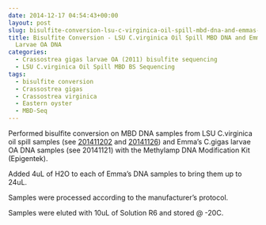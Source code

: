 ```yaml
---
date: 2014-12-17 04:54:43+00:00
layout: post
slug: bisulfite-conversion-lsu-c-virginica-oil-spill-mbd-dna-and-emmas-c-gigas-larvae-oa-dna
title: Bisulfite Conversion - LSU C.virginica Oil Spill MBD DNA and Emma's C.gigas
  Larvae OA DNA
categories:
  - Crassostrea gigas larvae OA (2011) bisulfite sequencing
  - LSU C.virginica Oil Spill MBD BS Sequencing
tags:
  - bisulfite conversion
  - Crassostrea gigas
  - Crassostrea virginica
  - Eastern oyster
  - MBD-Seq
---
```


Performed bisulfite conversion on MBD DNA samples from LSU C.virginica oil spill samples (see [201411202](/Sam%27s+Working+Notebook+August+-+December+2014#sjw20141202) and [20141126](/Sam%27s+Working+Notebook+August+-+December+2014#sjw20141126)) and Emma's C.gigas larvae OA DNA samples (see 20141121) with the Methylamp DNA Modification Kit (Epigentek).

Added 4uL of H2O to each of Emma's DNA samples to bring them up to 24uL.

Samples were processed according to the manufacturer's protocol.

Samples were eluted with 10uL of Solution R6 and stored @ -20C.
